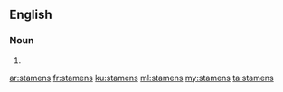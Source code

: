 ==English==

===Noun===
{{head|en}}

# {{plural of|stamen}}

[[ar:stamens]]
[[fr:stamens]]
[[ku:stamens]]
[[ml:stamens]]
[[my:stamens]]
[[ta:stamens]]